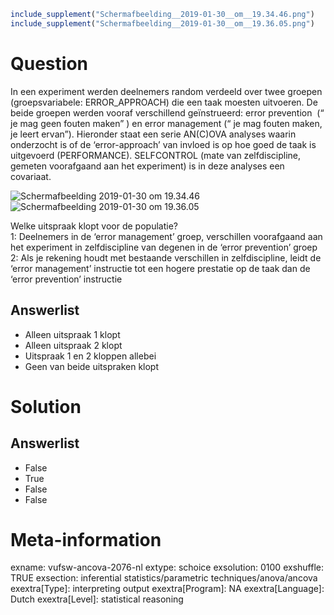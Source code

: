 ```r
include_supplement("Schermafbeelding__2019-01-30__om__19.34.46.png")
include_supplement("Schermafbeelding__2019-01-30__om__19.36.05.png")
```

Question
========
In een experiment werden deelnemers random verdeeld over twee groepen
(groepsvariabele: ERROR\_APPROACH) die een taak moesten uitvoeren. De
beide groepen werden vooraf verschillend geïnstrueerd: error prevention
 (“ je mag geen fouten maken” ) en error management (“ je mag fouten
maken, je leert ervan”). Hieronder staat een serie AN(C)OVA analyses
waarin onderzocht is of de ‘error-approach’ van invloed is op hoe goed
de taak is uitgevoerd (PERFORMANCE). SELFCONTROL (mate van
zelfdiscipline, gemeten voorafgaand aan het experiment) is in deze
analyses een covariaat.  
  
<img src="Schermafbeelding__2019-01-30__om__19.34.46.png"
class="fr-fic fr-dii tvcss_2"
alt="Schermafbeelding 2019-01-30 om 19.34.46" /><img src="Schermafbeelding__2019-01-30__om__19.36.05.png"
class="fr-fic fr-dii tvcss_3"
alt="Schermafbeelding 2019-01-30 om 19.36.05" />  
  
Welke uitspraak klopt voor de populatie?  
1: Deelnemers in de ‘error management’ groep, verschillen voorafgaand
aan het experiment in zelfdiscipline van degenen in de ‘error
prevention’ groep  
2: Als je rekening houdt met bestaande verschillen in zelfdiscipline,
leidt de ‘error management’ instructie tot een hogere prestatie op de
taak dan de ‘error prevention’ instructie

Answerlist
----------
* Alleen uitspraak 1 klopt
* Alleen uitspraak 2 klopt
* Uitspraak 1 en 2 kloppen allebei
* Geen van beide uitspraken klopt

Solution
========










Answerlist
----------
* False
* True
* False
* False

Meta-information
================
exname: vufsw-ancova-2076-nl
extype: schoice
exsolution: 0100
exshuffle: TRUE
exsection: inferential statistics/parametric techniques/anova/ancova
exextra[Type]: interpreting output
exextra[Program]: NA
exextra[Language]: Dutch
exextra[Level]: statistical reasoning

